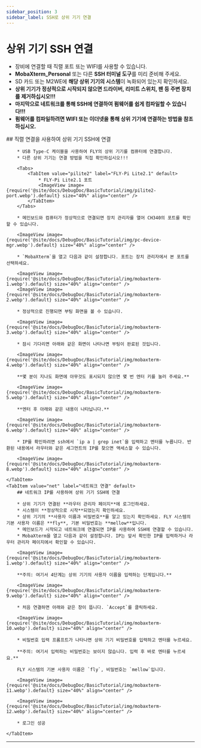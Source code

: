 ```yaml
---
sidebar_position: 3
sidebar_label: SSH로 상위 기기 연결
---
```






# 상위 기기 SSH 연결


* 장비에 연결할 때 직렬 포트 또는 WIFI를 사용할 수 있습니다.
* **MobaXterm_Personal** 또는 다른 **SSH 터미널 도구**를 미리 준비해 주세요.
* SD 카드 또는 M2WE에 **해당 상위 기기의 시스템**이 녹화되어 있는지 확인하세요.
* **상위 기기가 정상적으로 시작되지 않으면 드라이버, 리미트 스위치, 팬 등 주변 장치를 제거하십시오!!!**
* **마지막으로 네트워크를 통해 SSH에 연결하여 펌웨어를 쉽게 컴파일할 수 있습니다!!!**
* **펌웨어를 컴파일하려면 WIFI 또는 이더넷을 통해 상위 기기에 연결하는 방법을 참조하십시오.**

<Tabs>
    <TabItem value="serial" label="직렬 연결" default>
        ## 직렬 연결을 사용하여 상위 기기 SSH에 연결

        * USB Type-C 케이블을 사용하여 FLY의 상위 기기를 컴퓨터에 연결합니다.
        * 다른 상위 기기는 연결 방법을 직접 확인하십시오!!!

        <Tabs>
            <TabItem value="pilite2" label="FLY-Pi Lite2.1" default>
                * FLY-Pi Lite2.1 포트
                <ImageView image={require('@site/docs/DebugDoc/BasicTutorial/img/pilite2-port.webp').default} size="40%" align="center" />
            </TabItem>
        </Tabs>

        * 메인보드와 컴퓨터가 정상적으로 연결되면 장치 관리자를 열어 CH340의 포트를 확인할 수 있습니다.

        <ImageView image={require('@site/docs/DebugDoc/BasicTutorial/img/pc-device-mgr.webp').default} size="40%" align="center" />

        * `MobaXterm`을 열고 다음과 같이 설정합니다. 포트는 장치 관리자에서 본 포트를 선택하세요.

        <ImageView image={require('@site/docs/DebugDoc/BasicTutorial/img/mobaxterm-1.webp').default} size="40%" align="center" />
        <ImageView image={require('@site/docs/DebugDoc/BasicTutorial/img/mobaxterm-2.webp').default} size="40%" align="center" />

        * 정상적으로 진행되면 부팅 화면을 볼 수 있습니다.

        <ImageView image={require('@site/docs/DebugDoc/BasicTutorial/img/mobaxterm-3.webp').default} size="40%" align="center" />

        * 잠시 기다리면 아래와 같은 화면이 나타나면 부팅이 완료된 것입니다.

        <ImageView image={require('@site/docs/DebugDoc/BasicTutorial/img/mobaxterm-4.webp').default} size="40%" align="center" />

        **몇 분이 지나도 화면에 아무것도 표시되지 않으면 몇 번 엔터 키를 눌러 주세요.**

        <ImageView image={require('@site/docs/DebugDoc/BasicTutorial/img/mobaxterm-5.webp').default} size="40%" align="center" />

        **엔터 후 아래와 같은 내용이 나타납니다.**

        <ImageView image={require('@site/docs/DebugDoc/BasicTutorial/img/mobaxterm-6.webp').default} size="40%" align="center" />

        * IP를 확인하려면 ssh에서 `ip a | grep inet`을 입력하고 엔터를 누릅니다. 반환된 내용에서 라우터와 같은 세그먼트의 IP를 찾으면 액세스할 수 있습니다.

        <ImageView image={require('@site/docs/DebugDoc/BasicTutorial/img/mobaxterm-8.webp').default} size="40%" align="center" />

    </TabItem>
    <TabItem value="net" label="네트워크 연결" default>
        ## 네트워크 IP를 사용하여 상위 기기 SSH에 연결

        * 상위 기기가 연결된 **라우터 관리자 페이지**에 로그인하세요.
        * 시스템이 **정상적으로 시작**되었는지 확인하세요.
        * 상위 기기의 **사용자 이름과 비밀번호**를 알고 있는지 확인하세요. FLY 시스템의 기본 사용자 이름은 **fly**, 기본 비밀번호는 **mellow**입니다.
        * 메인보드가 시작되고 네트워크에 연결되면 IP를 사용하여 SSH에 연결할 수 있습니다.
        * MobaXterm을 열고 다음과 같이 설정합니다. IP는 앞서 확인한 IP를 입력하거나 라우터 관리자 페이지에서 확인할 수 있습니다.

        <ImageView image={require('@site/docs/DebugDoc/BasicTutorial/img/mobaxterm-1.webp').default} size="40%" align="center" />

        **주의: 여기서 4단계는 상위 기기의 사용자 이름을 입력하는 단계입니다.**

        <ImageView image={require('@site/docs/DebugDoc/BasicTutorial/img/mobaxterm-9.webp').default} size="40%" align="center" />

        * 처음 연결하면 아래와 같은 창이 뜹니다. `Accept`를 클릭하세요.

        <ImageView image={require('@site/docs/DebugDoc/BasicTutorial/img/mobaxterm-10.webp').default} size="40%" align="center" />

        * 비밀번호 입력 프롬프트가 나타나면 상위 기기 비밀번호를 입력하고 엔터를 누르세요.

        **주의: 여기서 입력하는 비밀번호는 보이지 않습니다. 입력 후 바로 엔터를 누르세요.**

        FLY 시스템의 기본 사용자 이름은 `fly`, 비밀번호는 `mellow`입니다.

        <ImageView image={require('@site/docs/DebugDoc/BasicTutorial/img/mobaxterm-11.webp').default} size="40%" align="center" />

        <ImageView image={require('@site/docs/DebugDoc/BasicTutorial/img/mobaxterm-12.webp').default} size="40%" align="center" />

        * 로그인 성공

    </TabItem>
</Tabs>

----